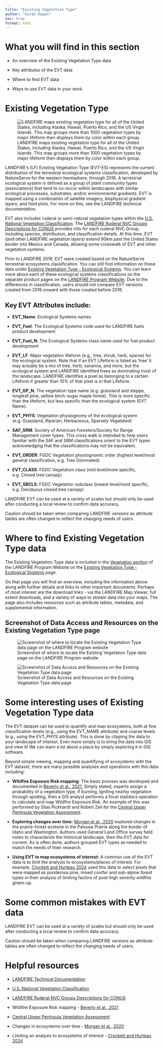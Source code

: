 ```yaml
---
title: "Existing Vegetation Type"
author: "Sarah Hagen"
toc: true
format: html
---
```


# What you will find in this section

-   An overview of the Existing Vegetation Type data

-   Key attributes of the EVT data

-   Where to find EVT data

-   Ways to use EVT data in your work

# Existing Vegetation Type

![LANDFIRE maps existing vegetation type for all of the United States, including Alaska, Hawaii, Puerto Rico, and the US Virgin Islands. This map groups more than 1000 vegetation types by major lifeform then displays them by color within each group.](images/EVT_map.bmp){fig-alt="A map of LANDFIRE Existing Vegetation Type for the Contiguous US, Alaska, Hawaii, and Puerto Rico and the US Virgin Islands."}

LANDFIRE's (LF) Existing Vegetation Type (EVT-ES) represents the current distribution of the terrestrial ecological systems classification, developed by NatureServe for the western hemisphere, through 2016. A terrestrial ecological system is defined as a group of plant community types (associations) that tend to co-occur within landscapes with similar ecological processes, substrates, and/or environmental gradients. EVT is mapped using a combination of satellite imagery, biophysical gradient layers, and field plots. For more on this, see the LANDFIRE technical documentation.

EVT also includes ruderal or semi-natural vegetation types within the [U.S. National Vegetation Classification](https://usnvc.org/). The [LANDFIRE Ruderal NVC Groups Descriptions for CONUS](https://landfire.gov/sites/default/files/documents/LANDFIRE_Ruderal_NVC_Groups_Descriptions_CONUS.pdf) provides info for each ruderal NVC Group, including species, distribution, and classification details. At this time, EVT (and other LANDFIRE vegetation layers) extend 90km past the United States border into Mexico and Canada, allowing some crosswalk of EVT and other vegetation systems.

::: callout-important
Prior to LANDFIRE 2016, EVT were created based on the NatureServe terrestrial ecosystems classification. You can still find information on these data under [Existing Vegetation Type - Ecological Systems](https://landfire.gov/vegetation/evt). You can learn more about each of these ecological systems classifications on the separate product pages on the [LANDFIRE Program Website](https://landfire.gov/vegetation). Due to the differences in classification, users should not compare EVT versions created from 2016 onward with those created before 2016.
:::

## Key EVT Attributes include:

-   **EVT_Name**: Ecological Systems names

-   **EVT_Fuel**: The Ecological Systems code used for LANDFIRE fuels product development

-   **EVT_Fuel_N**: The Ecological Systems class name used for fuel product development

-   **EVT_LF**: Major vegetation lifeform (e.g., tree, shrub, herb, sparse) for the ecological system. Note that if an EVT Lifeform is listed as ‘tree’ it may actually be a mix of tree, herb, savanna, and more, but the ecological system and LANDFIRE identified trees as dominating most of the landscape. LANDFIRE identifies a pixel as belonging to a certain Lifeform if greater than 10% of that pixel is in that Lifeform.

-   **EVT_GP_N**: The vegetation type name (e.g. grassland and steppe, longleaf pine, yellow birch-sugar maple forest). This is more specific than the lifeform, but less specific than the ecological system (EVT Name).

-   **EVT_PHYS**: Vegetation physiognomy of the ecological system (e.g. Grassland, Riparian, Herbaceous, Sparsely Vegetated)

-   **SAF_SRM**: Society of American Foresters/Society for Range Management cover types. This cross walk is intended to help users familiar with the SAF and SRM classifications orient to the EVT types acknowledging that the classifications may not be equivalent.

-   **EVT_ORDER**: FGDC Vegetation physiognomic order (highest level/most general classification, e.g. Tree Dominated)

-   **EVT_CLASS**: FGDC Vegetation class (mid level/more specific, e.g. Closed tree canopy)

-   **EVT_SBCLS**: FGDC Vegetation subclass (lowest level/most specific, e.g. Deciduous closed tree canopy)

::: callout-tip
LANDFIRE EVT can be used at a variety of scales but should only be used after conducting a local review to confirm data accuracy. 

Caution should be taken when comparing LANDFIRE versions as attribute tables are often changed to reflect the changing needs of users.
:::

# Where to find Existing Vegetation Type data

The Existing Vegetation Type data is included in the [Vegetation section](https://landfire.gov/vegetation) of the LANDFIRE Program Website on the [Existing Vegetation Type - Ecological Systems](https://landfire.gov/vegetation/evt) page.

On that page you will find an overview, including the information above along with further details and links to other important documents. Perhaps of most interest are the download links - via the LANDFIRE Map Viewer, full extent downloads, and a variety of ways to stream data into your maps. The page also includes resources such as attribute tables, metadata, and supplemental information.

## Screenshot of Data Access and Resources on the Existing Vegetation Type page

![Screenshot of where to locate the Existing Vegetation Type data page on the LANDFIRE Program website](images/EVT_lfgov.bmp){fig-alt="Arrow pointing to the Existing Vegetation Type - Ecological Systems link on the Vegetation page of the LANDFIRE Program website main page under the Current Vegetation section."}

![Screenshot of Data Access and Resources on the Existing Vegetation Type data page ](images/EVT_page.bmp){fig-alt="Location on landfire.gov, the LANDFIRE Program website, of where to find the Data Access and Resources sections of the Existing Vegetation Type data page. When you browse to landfire.gov/vegetation/evt, these resources are near the bottom of the page under the Data Access and Existing Vegetation Type Resources headings."}

# Some interesting uses of Existing Vegetation Type data

The EVT dataset can be used to quantify and map ecosystems, both at fine classification levels (e.g., using the EVT_NAME attribute) and coarse levels (e.g., using the EVT_PHYS attribute). This is done by clipping the data to your landscape of interest. Even more simply is to bring the data into GIS and view it! We can learn a lot about a place by simply exploring it in GIS software.

Beyond simple viewing, mapping and quantifying of ecosystems with the EVT dataset, there are many possible analyses and operations with this data including:

-   **Wildfire Exposure Risk mapping:** The basic process was developed and documented in [Beverly et al., 2021.](https://link.springer.com/article/10.1007/s10980-020-01173-8) Simply stated, experts assign a probability of a vegetation type, if burning, igniting nearby vegetation through spotting, then a GIS analyst performs a focal statistics operation to calculate and map Wildfire Exposure Risk. An example of this was performed by Silas Pickhardt and Robert Zeil for the [Central Upper Peninsula Vegetation Assessment](https://conservation-data-lab.github.io/cup_assessment/fire.html).

-   **Exploring changes over time:** [Morgan et al., 2020](https://link.springer.com/article/10.1186/s42408-019-0061-9#Abs1) explored changes in the prairie-forest ecotone in the Palouse Prairie along the border of Idaho and Washington. Authors used General Land Office survey field notes to characterize the historical landscape, then the EVT data for current. As is often done, authors grouped EVT types as needed to match the needs of their research.

-   **Using EVT to map ecosystems of interest:** A common use of the EVT data is to limit the analysis to ecosystems/places of interest. For example, [Crockett and Hurteau 2024](https://link.springer.com/article/10.1186/s42408-024-00264-0) used this data to select pixels that were mapped as ponderosa pine, mixed conifer and sub-alpine forest types in their analysis of limiting factors of post-high severity wildfire green-up.

# Some common mistakes with EVT data

LANDFIRE EVT can be used at a variety of scales but should only be used after conducting a local review to confirm data accuracy. 

Caution should be taken when comparing LANDFIRE versions as attribute tables are often changed to reflect the changing needs of users.

# Helpful resources
- [LANDFIRE Technical Documentation](https://www.usgs.gov/publications/landfire-technical-documentation)

- [U.S. National Vegetation Classification](https://usnvc.org/)

- [LANDFIRE Ruderal NVC Groups Descriptions for CONUS](https://landfire.gov/documents/LANDFIRE_Ruderal_NVC_Groups_Descriptions_CONUS.pdf)

- Wildfire Exposure Risk mapping - [Beverly et al., 2021](https://link.springer.com/article/10.1007/s10980-020-01173-8)

- [Central Upper Peninsula Vegetation Assessment](https://conservation-data-lab.github.io/cup_assessment/fire.html)

- Changes in ecosystems over time - [Morgan et al., 2020](https://link.springer.com/article/10.1186/s42408-019-0061-9#Abs1)

- Limiting an analysis to ecosystems of interest  - [Crockett and Hurteau 2024](https://link.springer.com/article/10.1186/s42408-024-00264-0)
